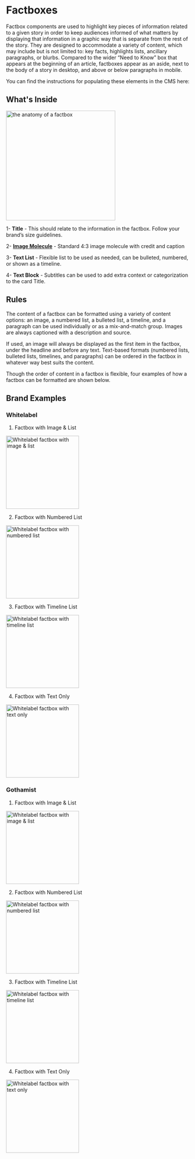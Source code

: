 
<Meta title="Components/Molecules/Factboxes" />

# Factboxes
Factbox components are used to highlight key pieces of information related to a given story in order to keep audiences informed of what matters by displaying that information in a graphic way that is separate from the rest of the story. They are designed to accommodate a variety of content, which may include but is not limited to: key facts, highlights lists, ancillary paragraphs, or blurbs. Compared to the wider “Need to Know” box that appears at the beginning of an article, factboxes appear as an aside, next to the body of a story in desktop, and above or below paragraphs in mobile.

You can find the instructions for populating these elements in the CMS here:


## What's Inside

<img alt="the anatomy of a factbox" src="./images/Molecules-Factbox-anatomy.png" width="300"/>

1- **Title** - This should relate to the information in the factbox. Follow your brand’s size guidelines.

2- [**Image Molecule**](https://storybook.nypr.digital/latest/index.html?path=/docs/components-molecules-image-molecule--image-with-caption-credit-and-credit-link) - Standard 4:3 image molecule with credit and caption

3- **Text List** - Flexible list to be used as needed, can be bulleted, numbered, or shown as a timeline.

4- **Text Block** - Subtitles can be used to add extra context or categorization to the card Title.


## Rules
The content of a factbox can be formatted using a variety of content options: an image, a numbered list, a bulleted list, a timeline, and a paragraph can be used individually or as a mix-and-match group. Images are always captioned with a description and source.

If used, an image will always be displayed as the first item in the factbox, under the headline and before any text. Text-based formats (numbered lists, bulleted lists, timelines, and paragraphs) can be ordered in the factbox in whatever way best suits the content.

Though the order of content in a factbox is flexible, four examples of how a factbox can be formatted are shown below.

## Brand Examples
### Whitelabel
1. Factbox with Image & List
<img alt="Whitelabel factbox with image & list" src="./images/Molecules-Factboxes-ImgAndList-Whitelabel.png" width="200" />
<br/>

2. Factbox with Numbered List
<img alt="Whitelabel factbox with numbered list" src="./images/Molecules-Factboxes-List-Whitelabel.png" width="200" />
<br/>

3. Factbox with Timeline List
<img alt="Whitelabel factbox with timeline list" src="./images/Molecules-Factboxes-Timeline-Whitelabel.png" width="200" />
<br/>

4. Factbox with Text Only
<img alt="Whitelabel factbox with text only" src="./images/Molecules-Factboxes-Text-Whitelabel.png" width="200" />

### Gothamist
1. Factbox with Image & List
<img alt="Whitelabel factbox with image & list" src="./images/Molecules-Factboxes-ImgAndList-Gothamist.png" width="200" />
<br/>

2. Factbox with Numbered List
<img alt="Whitelabel factbox with numbered list" src="./images/Molecules-Factboxes-List-Gothamist.png" width="200" />
<br/>

3. Factbox with Timeline List
<img alt="Whitelabel factbox with timeline list" src="./images/Molecules-Factboxes-Timeline-Gothamist.png" width="200" />
<br/>

4. Factbox with Text Only
<img alt="Whitelabel factbox with text only" src="./images/Molecules-Factboxes-Text-Gothamist.png" width="200" />
